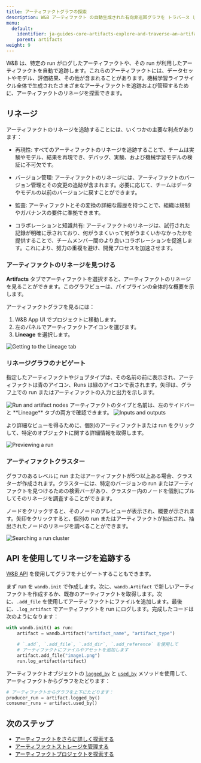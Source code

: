 ```yaml
---
title: アーティファクトグラフの探索
description: W&B アーティファクト の自動生成された有向非巡回グラフを トラバース します。
menu:
  default:
    identifier: ja-guides-core-artifacts-explore-and-traverse-an-artifact-graph
    parent: artifacts
weight: 9
---
```


W&B は、特定の run がログしたアーティファクトや、その run が利用したアーティファクトを自動で追跡します。これらのアーティファクトには、データセットやモデル、評価結果、その他が含まれることがあります。機械学習ライフサイクル全体で生成されたさまざまなアーティファクトを追跡および管理するために、アーティファクトのリネージを探索できます。

## リネージ
アーティファクトのリネージを追跡することには、いくつかの主要な利点があります：

- 再現性: すべてのアーティファクトのリネージを追跡することで、チームは実験やモデル、結果を再現でき、デバッグ、実験、および機械学習モデルの検証に不可欠です。

- バージョン管理: アーティファクトのリネージには、アーティファクトのバージョン管理とその変更の追跡が含まれます。必要に応じて、チームはデータやモデルの以前のバージョンに戻すことができます。

- 監査: アーティファクトとその変換の詳細な履歴を持つことで、組織は規制やガバナンスの要件に準拠できます。

- コラボレーションと知識共有: アーティファクトのリネージは、試行された記録が明確に示されており、何がうまくいって何がうまくいかなかったかを提供することで、チームメンバー間のより良いコラボレーションを促進します。これにより、努力の重複を避け、開発プロセスを加速させます。

### アーティファクトのリネージを見つける
**Artifacts** タブでアーティファクトを選択すると、アーティファクトのリネージを見ることができます。このグラフビューは、パイプラインの全体的な概要を示します。

アーティファクトグラフを見るには：

1. W&B App UI でプロジェクトに移動します。
2. 左のパネルでアーティファクトアイコンを選びます。
3. **Lineage** を選択します。

<Frame>
    <img src="/images/artifacts/lineage1.gif" alt="Getting to the Lineage tab"  />
</Frame>

### リネージグラフのナビゲート

指定したアーティファクトやジョブタイプは、その名前の前に表示され、アーティファクトは青のアイコン、Runs は緑のアイコンで表されます。矢印は、グラフ上での run またはアーティファクトの入力と出力を示します。

<Frame>
    <img src="/images/artifacts/lineage2.png" alt="Run and artifact nodes"  />
</Frame>

<Note>
アーティファクトのタイプと名前は、左のサイドバーと **Lineage** タブの両方で確認できます。
</Note>

<Frame>
    <img src="/images/artifacts/lineage2a.gif" alt="Inputs and outputs"  />
</Frame>

より詳細なビューを得るために、個別のアーティファクトまたは run をクリックして、特定のオブジェクトに関する詳細情報を取得します。

<Frame>
    <img src="/images/artifacts/lineage3a.gif" alt="Previewing a run"  />
</Frame>

### アーティファクトクラスター

グラフのあるレベルに run またはアーティファクトが5つ以上ある場合、クラスターが作成されます。クラスターには、特定のバージョンの run またはアーティファクトを見つけるための検索バーがあり、クラスター内のノードを個別にプルしてそのリネージを調査することができます。

ノードをクリックすると、そのノードのプレビューが表示され、概要が示されます。矢印をクリックすると、個別の run またはアーティファクトが抽出され、抽出されたノードのリネージを調べることができます。

<Frame>
    <img src="/images/artifacts/lineage3b.gif" alt="Searching a run cluster"  />
</Frame>

## API を使用してリネージを追跡する
[W&B API](/ja/models/ref/python/public-api/api) を使用してグラフをナビゲートすることもできます。

まず run を `wandb.init` で作成します。次に、`wandb.Artifact` で新しいアーティファクトを作成するか、既存のアーティファクトを取得します。次に、`.add_file` を使用してアーティファクトにファイルを追加します。最後に、`.log_artifact` でアーティファクトを run にログします。完成したコードは次のようになります：

```python
with wandb.init() as run:
    artifact = wandb.Artifact("artifact_name", "artifact_type")

    # `.add`, `.add_file`, `.add_dir`, `.add_reference` を使用して
    # アーティファクトにファイルやアセットを追加します
    artifact.add_file("image1.png")
    run.log_artifact(artifact)
```

アーティファクトオブジェクトの [`logged_by`](/ja/models/ref/python/artifact#logged_by) と [`used_by`](/ja/models/ref/python/artifact#used_by) メソッドを使用して、アーティファクトからグラフをたどります：

```python
# アーティファクトからグラフを上下にたどります：
producer_run = artifact.logged_by()
consumer_runs = artifact.used_by()
```
## 次のステップ
- [アーティファクトをさらに詳しく探索する](/ja/models/artifacts/artifacts-walkthrough/)
- [アーティファクトストレージを管理する](/ja/models/artifacts/delete-artifacts/)
- [アーティファクトプロジェクトを探索する](https://wandb.ai/wandb-smle/artifact_workflow/artifacts/raw_dataset/raw_data/v0/lineage)